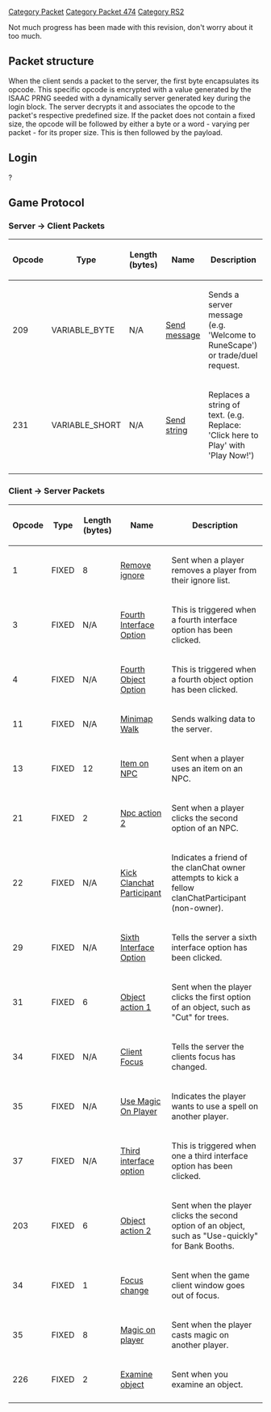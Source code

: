 [[Category Packet]]
[[Category Packet 474]]
[[Category RS2]]

Not much progress has been made with this revision, don't worry about it too much.


== '''Packet structure''' ==
When the client sends a packet to the server, the first byte encapsulates its opcode. This specific opcode is encrypted with a value generated by the ISAAC PRNG seeded with a dynamically server generated key during the login block. The server decrypts it and associates the opcode to the packet's respective predefined size. If the packet does not contain a fixed size, the opcode will be followed by either a byte or a word - varying per packet - for its proper size. This is then followed by the payload.

== '''Login''' ==
?

== '''Game Protocol''' ==

===Server -> Client Packets===

{| border=2
|-
! Opcode
! Type
! Length (bytes)
! Name
! Description
|-
| 209
| VARIABLE_BYTE
| N/A
| [[474 Send message|Send message]]
| Sends a server message (e.g. 'Welcome to RuneScape') or trade/duel request. 
|-
| 231
| VARIABLE_SHORT
| N/A
| [[474 Send string|Send string]]
| Replaces a string of text. (e.g. Replace: 'Click here to Play' with 'Play Now!') 
|-
|}

===Client -> Server Packets===

{| border=2
|-
! Opcode
! Type
! Length (bytes)
! Name
! Description
|-
| 1
| FIXED
| 8
| [[474 Remove ignore|Remove ignore]]
| Sent when a player removes a player from their ignore list. 
|-
| 3
| FIXED
| N/A
| [[474 Fourth Interface Option|Fourth Interface Option]]
| This is triggered when a fourth interface option has been clicked. 
|-
| 4
| FIXED
| N/A
| [[474 Fourth Object Option|Fourth Object Option]]
| This is triggered when a fourth object option has been clicked. 
|-
| 11
| FIXED
| N/A
| [[474 Minimap Walk|Minimap Walk]]
| Sends walking data to the server.
|-
| 13
| FIXED
| 12
| [[474 Item on NPC|Item on NPC]]
| Sent when a player uses an item on an NPC. 
|-
| 21
| FIXED
| 2
| [[474 Npc action 2|Npc action 2]]
| Sent when a player clicks the second option of an NPC. 
|-
| 22
| FIXED
| N/A
| [[474 Kick Clanchat Participant|Kick Clanchat Participant]]
| Indicates a friend of the clanChat owner attempts to kick a fellow clanChatParticipant (non-owner).
|-
| 29
| FIXED
| N/A
| [[474 Sixth Interface Option|Sixth Interface Option]]
| Tells the server a sixth interface option has been clicked.
|-
| 31
| FIXED
| 6
| [[474 Object action 1|Object action 1]]
| Sent when the player clicks the first option of an object, such as "Cut" for trees. 
|-
| 34
| FIXED
| N/A
| [[474 Client Focus|Client Focus]]
| Tells the server the clients focus has changed.
|-
| 35
| FIXED
| N/A
| [[474 Use Magic On Player|Use Magic On Player]]
| Indicates the player wants to use a spell on another player.
|-
| 37
| FIXED
| N/A
| [[474 Third interface option|Third interface option]]
| This is triggered when one a third interface option has been clicked.
|-
| 203
| FIXED
| 6
| [[474 Object action 2|Object action 2]]
| Sent when the player clicks the second option of an object, such as "Use-quickly" for Bank Booths. 
|-
| 34
| FIXED
| 1
| [[474 Focus change|Focus change]]
| Sent when the game client window goes out of focus. 
|-
| 35
| FIXED
| 8
| [[474 Magic on player|Magic on player]]
| Sent when the player casts magic on another player.  
|-
| 226
| FIXED
| 2
| [[474 Examine object|Examine object]]
| Sent when you examine an object.  
|-
|}